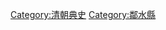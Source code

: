 {{vfd|沒有足夠的可靠資料來源能夠讓這個條目符合[[Wikipedia:關注度|Wikipedia:關注度]]中的標準|date=2022/06/27}}
[[Category:清朝典史|Category:清朝典史]]
[[Category:鄰水縣|Category:鄰水縣]]